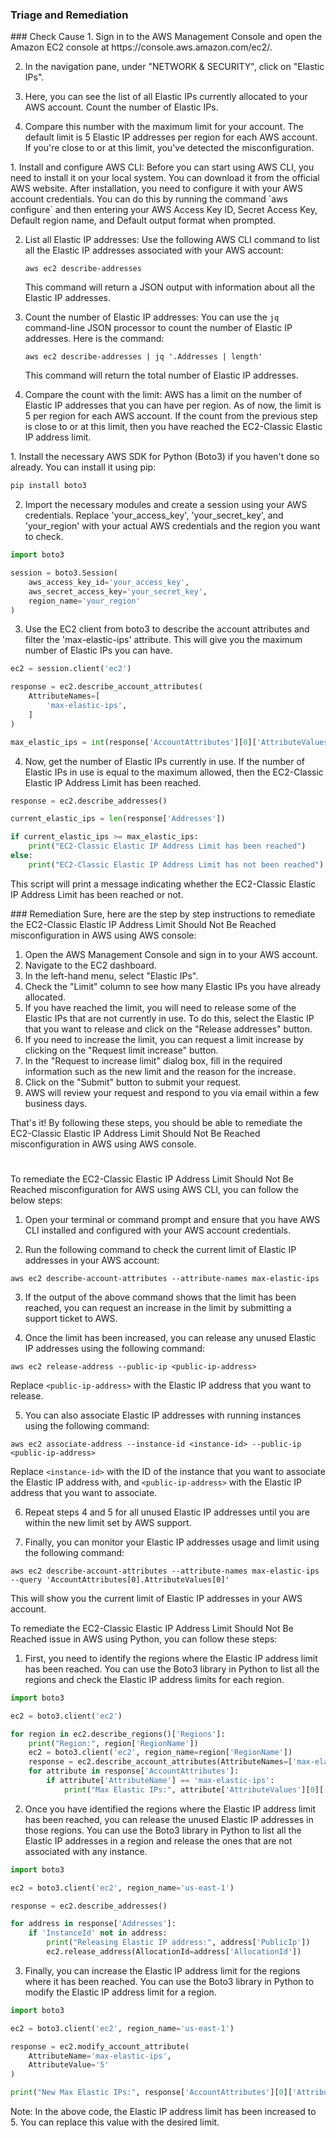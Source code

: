 
### Triage and Remediation
<Tabs>

<Tab title='Cause'>
### Check Cause
<AccordionGroup>
<Accordion title='Using Console' defaultOpen='true'>
1. Sign in to the AWS Management Console and open the Amazon EC2 console at https://console.aws.amazon.com/ec2/.

2. In the navigation pane, under "NETWORK & SECURITY", click on "Elastic IPs".

3. Here, you can see the list of all Elastic IPs currently allocated to your AWS account. Count the number of Elastic IPs. 

4. Compare this number with the maximum limit for your account. The default limit is 5 Elastic IP addresses per region for each AWS account. If you're close to or at this limit, you've detected the misconfiguration.
</Accordion>

<Accordion title='Using CLI'>
1. Install and configure AWS CLI: Before you can start using AWS CLI, you need to install it on your local system. You can download it from the official AWS website. After installation, you need to configure it with your AWS account credentials. You can do this by running the command `aws configure` and then entering your AWS Access Key ID, Secret Access Key, Default region name, and Default output format when prompted.

2. List all Elastic IP addresses: Use the following AWS CLI command to list all the Elastic IP addresses associated with your AWS account:

   ```
   aws ec2 describe-addresses
   ```
   This command will return a JSON output with information about all the Elastic IP addresses.

3. Count the number of Elastic IP addresses: You can use the `jq` command-line JSON processor to count the number of Elastic IP addresses. Here is the command:

   ```
   aws ec2 describe-addresses | jq '.Addresses | length'
   ```
   This command will return the total number of Elastic IP addresses.

4. Compare the count with the limit: AWS has a limit on the number of Elastic IP addresses that you can have per region. As of now, the limit is 5 per region for each AWS account. If the count from the previous step is close to or at this limit, then you have reached the EC2-Classic Elastic IP address limit.
</Accordion>

<Accordion title='Using Python'>
1. Install the necessary AWS SDK for Python (Boto3) if you haven't done so already. You can install it using pip:

```python
pip install boto3
```

2. Import the necessary modules and create a session using your AWS credentials. Replace 'your_access_key', 'your_secret_key', and 'your_region' with your actual AWS credentials and the region you want to check.

```python
import boto3

session = boto3.Session(
    aws_access_key_id='your_access_key',
    aws_secret_access_key='your_secret_key',
    region_name='your_region'
)
```

3. Use the EC2 client from boto3 to describe the account attributes and filter the 'max-elastic-ips' attribute. This will give you the maximum number of Elastic IPs you can have.

```python
ec2 = session.client('ec2')

response = ec2.describe_account_attributes(
    AttributeNames=[
        'max-elastic-ips',
    ]
)

max_elastic_ips = int(response['AccountAttributes'][0]['AttributeValues'][0]['AttributeValue'])
```

4. Now, get the number of Elastic IPs currently in use. If the number of Elastic IPs in use is equal to the maximum allowed, then the EC2-Classic Elastic IP Address Limit has been reached.

```python
response = ec2.describe_addresses()

current_elastic_ips = len(response['Addresses'])

if current_elastic_ips >= max_elastic_ips:
    print("EC2-Classic Elastic IP Address Limit has been reached")
else:
    print("EC2-Classic Elastic IP Address Limit has not been reached")
```

This script will print a message indicating whether the EC2-Classic Elastic IP Address Limit has been reached or not.
</Accordion>

</AccordionGroup>
</Tab>
<Tab title='Remediation'>
### Remediation

<AccordionGroup>
<Accordion title='Using Console' defaultOpen='true'>
Sure, here are the step by step instructions to remediate the EC2-Classic Elastic IP Address Limit Should Not Be Reached misconfiguration in AWS using AWS console:

1. Open the AWS Management Console and sign in to your AWS account.
2. Navigate to the EC2 dashboard.
3. In the left-hand menu, select "Elastic IPs".
4. Check the "Limit" column to see how many Elastic IPs you have already allocated.
5. If you have reached the limit, you will need to release some of the Elastic IPs that are not currently in use. To do this, select the Elastic IP that you want to release and click on the "Release addresses" button.
6. If you need to increase the limit, you can request a limit increase by clicking on the "Request limit increase" button.
7. In the "Request to increase limit" dialog box, fill in the required information such as the new limit and the reason for the increase.
8. Click on the "Submit" button to submit your request.
9. AWS will review your request and respond to you via email within a few business days.

That's it! By following these steps, you should be able to remediate the EC2-Classic Elastic IP Address Limit Should Not Be Reached misconfiguration in AWS using AWS console.

#
</Accordion>

<Accordion title='Using CLI'>
To remediate the EC2-Classic Elastic IP Address Limit Should Not Be Reached misconfiguration for AWS using AWS CLI, you can follow the below steps:

1. Open your terminal or command prompt and ensure that you have AWS CLI installed and configured with your AWS account credentials.

2. Run the following command to check the current limit of Elastic IP addresses in your AWS account:

```
aws ec2 describe-account-attributes --attribute-names max-elastic-ips
```

3. If the output of the above command shows that the limit has been reached, you can request an increase in the limit by submitting a support ticket to AWS.

4. Once the limit has been increased, you can release any unused Elastic IP addresses using the following command:

```
aws ec2 release-address --public-ip <public-ip-address>
```

Replace `<public-ip-address>` with the Elastic IP address that you want to release.

5. You can also associate Elastic IP addresses with running instances using the following command:

```
aws ec2 associate-address --instance-id <instance-id> --public-ip <public-ip-address>
```

Replace `<instance-id>` with the ID of the instance that you want to associate the Elastic IP address with, and `<public-ip-address>` with the Elastic IP address that you want to associate.

6. Repeat steps 4 and 5 for all unused Elastic IP addresses until you are within the new limit set by AWS support.

7. Finally, you can monitor your Elastic IP addresses usage and limit using the following command:

```
aws ec2 describe-account-attributes --attribute-names max-elastic-ips --query 'AccountAttributes[0].AttributeValues[0]'
```

This will show you the current limit of Elastic IP addresses in your AWS account.
</Accordion>

<Accordion title='Using Python'>
To remediate the EC2-Classic Elastic IP Address Limit Should Not Be Reached issue in AWS using Python, you can follow these steps:

1. First, you need to identify the regions where the Elastic IP address limit has been reached. You can use the Boto3 library in Python to list all the regions and check the Elastic IP address limits for each region.

```python
import boto3

ec2 = boto3.client('ec2')

for region in ec2.describe_regions()['Regions']:
    print("Region:", region['RegionName'])
    ec2 = boto3.client('ec2', region_name=region['RegionName'])
    response = ec2.describe_account_attributes(AttributeNames=['max-elastic-ips'])
    for attribute in response['AccountAttributes']:
        if attribute['AttributeName'] == 'max-elastic-ips':
            print("Max Elastic IPs:", attribute['AttributeValues'][0]['AttributeValue'])
```

2. Once you have identified the regions where the Elastic IP address limit has been reached, you can release the unused Elastic IP addresses in those regions. You can use the Boto3 library in Python to list all the Elastic IP addresses in a region and release the ones that are not associated with any instance.

```python
import boto3

ec2 = boto3.client('ec2', region_name='us-east-1')

response = ec2.describe_addresses()

for address in response['Addresses']:
    if 'InstanceId' not in address:
        print("Releasing Elastic IP address:", address['PublicIp'])
        ec2.release_address(AllocationId=address['AllocationId'])
```

3. Finally, you can increase the Elastic IP address limit for the regions where it has been reached. You can use the Boto3 library in Python to modify the Elastic IP address limit for a region.

```python
import boto3

ec2 = boto3.client('ec2', region_name='us-east-1')

response = ec2.modify_account_attribute(
    AttributeName='max-elastic-ips',
    AttributeValue='5'
)

print("New Max Elastic IPs:", response['AccountAttributes'][0]['AttributeValues'][0]['AttributeValue'])
```

Note: In the above code, the Elastic IP address limit has been increased to 5. You can replace this value with the desired limit.
</Accordion>

</AccordionGroup>
</Tab>
</Tabs>
